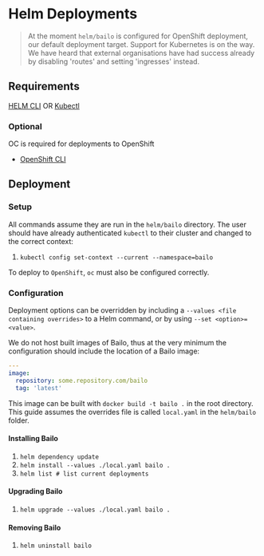 
# Helm Deployments

> At the moment `helm/bailo` is configured for OpenShift deployment, our default deployment target. Support for
> Kubernetes is on the way. We have heard that external organisations have had success already by disabling 'routes' and
> setting 'ingresses' instead.

## Requirements

[HELM CLI](https://github.com/helm/helm/releases) OR [Kubectl](https://kubernetes.io/docs/tasks/tools/)

### Optional

OC is required for deployments to OpenShift

- [OpenShift CLI](https://mirror.openshift.com/pub/openshift-v4/clients/oc/latest/linux/oc.tar.gz)

## Deployment

### Setup

All commands assume they are run in the `helm/bailo` directory. The user should have already authenticated `kubectl` to
their cluster and changed to the correct context:

1. `kubectl config set-context --current --namespace=bailo`

To deploy to `OpenShift`, `oc` must also be configured correctly.

### Configuration

Deployment options can be overridden by including a `--values <file containing overrides>` to a Helm command, or by
using `--set <option>=<value>`.

We do not host built images of Bailo, thus at the very minimum the configuration should include the location of a Bailo
image:

```yaml
---
image:
  repository: some.repository.com/bailo
  tag: 'latest'
```

This image can be built with `docker build -t bailo .` in the root directory. This guide assumes the overrides file is
called `local.yaml` in the `helm/bailo` folder.

#### Installing Bailo

1. `helm dependency update`
2. `helm install --values ./local.yaml bailo .`
3. `helm list # list current deployments`

#### Upgrading Bailo

1. `helm upgrade --values ./local.yaml bailo .`

#### Removing Bailo

1. `helm uninstall bailo`

